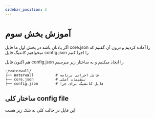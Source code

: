 ```yaml
---
sidebar_position: 3
---
```


# آموزش بخش سوم

اگر یادتان باشد در بخش اول ما فایل core.json را آماده کردیم و درون آن گفتیم که میخواهیم کانفیگ فایل config.json را اجرا کنیم

هم اکنون فایل config.json را ایجاد میکنیم و به ساختار زیر میرسیم


```
~/waterwall/
├── Waterwall          # فایل اجرایی برنامه
├── core.json          # تنظیمات اصلی
├── config.json        # فایل کانفیگ برای جرا
```



## ساختار کلی config file

این فایل در حالت کلی به شک زیر هست

